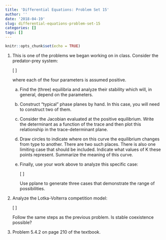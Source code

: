 ```yaml
---
title: 'Differential Equations: Problem Set 15'
author: ''
date: '2018-04-19'
slug: differential-equations-problem-set-15
categories: []
tags: []
---
```


```r
knitr::opts_chunk$set(echo = TRUE)
```

1.  This is one of the problems we began working on in class. Consider the predator-prey system:

    \[
      \begin{align*}
        N' &= rN\left(1-\frac{N}{K}\right)-\alpha NP \\
        P' &= \beta\alpha NP-\mu P,
      \end{align*}
    \]
    
    where each of the four parameters is assumed positive.
    
    a.  Find the (three) equilibria and analyze their stability which will, in general, depend on the parameters.
    
    a.  Construct "typical" phase planes by hand. In this case, you will need to construct two of them. 
    
    a.  Consider the Jacobian evaluated at the positive equilibrium. Write the determinant as a function of the trace and then plot this relationship in the trace-determinant plane.
    
    a.  Draw circles to indicate where on this curve the equilibrium changes from type to another. There are two such places. There is also one limiting case that should be included. Indicate what values of K these points represent. Summarize the meaning of this curve.
    
    a.  Finally, use your work above to analyze this specific case:
    
        \[
          \begin{align*}
            N' &= 4N\left(1-\frac{N}{K}\right)-2 NP \\
            P' &= NP-P.
          \end{align*}
         \]
         
         Use pplane to generate three cases that demonstrate the range of possibilities.
         
1.  Analyze the Lotka-Volterra competition model:

    \[
      \begin{align*}
        N_1' &= r_1N_1\left(1-\frac{N_1+\alpha_{12}N_2}{K_1}\right)\\
        N_2' &= r_2N_2\left(1-\frac{N_2+\alpha_{21}N_1}{K_2}\right).
      \end{align*}
    \]
    
    Follow the same steps as the previous problem. Is stable coexistence possible?

1.  Problem 5.4.2 on page 210 of the textbook.